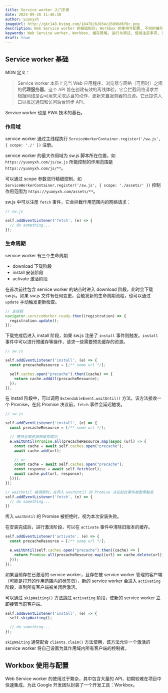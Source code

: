 ```yaml
---
title: Service worker 入门手册
date: 2024-09-26 11:46:30
author: yuanyxh
imageUrl: http://qkc148.bvimg.com/18470/b2034c26096d6f8c.png
description: Web Service worker 的基础知识; Workbox 的使用与配置, 不同的缓存策略, 运行与调试, Service worker 使用注意事项; Service worker 能做什么。
keywords: Web Service worker, Workbox, 缓存策略, 运行与调试, 使用注意事项, Service worker 的作用。
draft: true
---
```


## Service worker 基础

MDN 定义：

> Service worker 本质上充当 Web 应用程序、浏览器与网络（可用时）之间的**代理服务器**。这个 API 旨在创建有效的离线体验，它会拦截网络请求并根据网络是否可用来采取适当的动作、更新来自服务器的资源。它还提供入口以推送通知和访问后台同步 API。

Service worker 也是 PWA 技术的基石。

### 作用域

service worker 通过主线程执行 `ServiceWorkerContainer.register('/sw.js', { scope: './' })` 注册。

service worker 的最大作用域为 sw.js 脚本所在位置，如 `https://yuanyxh.com/js/sw.js` 所能控制的作用范围是 `https://yuanyxh.com/js/**`。

可以通过 scope 参数进行精细控制，如 `ServiceWorkerContainer.register('/sw.js', { scope: './assets/' })` 控制作用范围为 `https://yuanyxh.com/assets/**`。

sw.js 中可以注册 `fetch` 事件，它会拦截作用范围内的网络请求：

```js
// sw.js

self.addEventListener('fetch', (e) => {
  // do something...
});
```

### 生命周期

service worker 有三个生命周期

- download 下载阶段
- install 安装阶段
- activate 激活阶段

在首次前往包含 service worker 的站点时进入 download 阶段，此时会下载 sw.js。如果 sw.js 文件有任何变更，会触发新的生命周期流程，也可以通过 `update` 手动触发更新检查。

```js
// 主线程
navigator.serviceWorker.ready.then((registration) => {
  registration.update();
});
```

下载完成后进入 install 阶段，如果 sw.js 注册了 `install` 事件则触发。`install` 事件中可以进行预缓存等操作，请求一些需要预先缓存的资源。

```js
// sw.js

self.addEventListener('install', (e) => {
  const precacheResource = [/** some url */];

  self.caches.open("precache").then((cache) => {
    return cache.addAll(precacheResource);
  });
});
```

在 install 阶段中，可以调用 `ExtendableEvent.waitUntil()` 方法，该方法接收一个 Promise，在此 Promise 决议前，`fetch` 事件会延迟触发。

```js
// sw.js

self.addEventListener('install', (e) => {
  const precacheResource = [/** some url */];

  // 等待全部资源预缓存成功
  e.waitUntil(Promise.all(precacheResource.map(async (url) => {
    const cache = await self.caches.open("precache");
    await cache.add(url);

    // or
    const cache = await self.caches.open("precache");
    const response = await self.fetch(url);
    await cache.put(url, response);
  })));
});

// waitUntil 被调用时，在传入 waitUntil 的 Promise 决议前此事件被暂停触发
self.addEventListener('fetch', (e) => {
  // do something...
})
```

传入 `waitUntil` 的 Promise 被拒绝时，视为本次安装失败。

在安装完成后，进行激活阶段，可以在 `activate` 事件中清除旧版本的缓存。

```js
self.addEventListener('activate', (e) => {
  const precacheResource = [/** some url */];

  e.waitUntil(self.caches.open("precache").then((cache) => {
    return Promise.all(precacheResource.map((url) => cache.delete(url)));
  }));
});
```

如果当前存在已激活的 service worker，且存在被 service worker 管理的客户端（可能是打开的作用范围内的标签页），新的 service worker 会进入 `activating` 阶段，直到所有客户端被关闭后激活。

可以通过 `skipWaiting()` 方法跳过 `activating` 阶段，使新的 service worker 立即接管当前客户端。

```js
self.addEventListener('install', (e) => {
  self.skipWaiting();

  // do something...
});
```

`skipWaiting` 通常配合 `clients.claim()` 方法使用，该方法允许一个激活的 service worker 将自己设置为其作用域内所有客户端的控制者。

## Workbox 使用与配置

Web Service worker 的使用过于繁杂，其中包含大量的 API，初期较难在项目中快速集成，为此 Google 开发团队封装了一个开发工具：Workbox。
